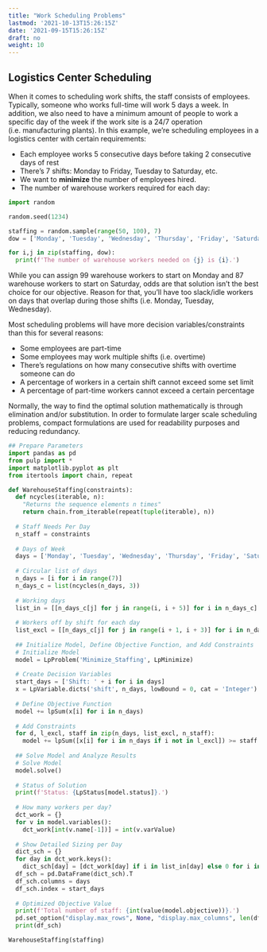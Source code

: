 ```yaml
---
title: "Work Scheduling Problems"
lastmod: '2021-10-13T15:26:15Z'
date: '2021-09-15T15:26:15Z'
draft: no
weight: 10
---
```


## Logistics Center Scheduling

When it comes to scheduling work shifts, the staff consists of employees. Typically, 
someone who works full-time will work 5 days a week. In addition, we also need to 
have a minimum amount of people to work a specific day of the week if the work 
site is a 24/7 operation (i.e. manufacturing plants). In this example, we're 
scheduling employees in a logistics center with certain requirements:

* Each employee works 5 consecutive days before taking 2 consecutive days of
rest
* There's 7 shifts: Monday to Friday, Tuesday to Saturday, etc.
* We want to **minimize** the number of employees hired.
* The number of warehouse workers required for each day:

```python
import random

random.seed(1234)

staffing = random.sample(range(50, 100), 7)
dow = ['Monday', 'Tuesday', 'Wednesday', 'Thursday', 'Friday', 'Saturday', 'Sunday']

for i,j in zip(staffing, dow):
  print(f'The number of warehouse workers needed on {j} is {i}.')
```

While you can assign 99 warehouse workers to start on Monday and 87 warehouse 
workers to start on Saturday, odds are that solution isn't the best choice for
our objective. Reason for that, you'll have too slack/idle workers on days that 
overlap during those shifts (i.e. Monday, Tuesday, Wednesday).

\begin{align}
  Min ~ x_1 + x_2 + x_3 + x_4 + x_5 + x_6 + x_7 ~ s.t. \\
    x_1 + x_4 + x_5 + x_6 + x_7 & \geq b_1 \\
    x_1 + x_2 + x_5 + x_6 + x_7 & \geq b_2 \\
    x_1 + x_2 + x_3 + x_6 + x_7 & \geq b_3 \\
    x_1 + x_2 + x_3 + x_4 + x_7 & \geq b_4 \\
    x_1 + x_2 + x_3 + x_4 + x_5 & \geq b_5 \\
    x_2 + x_3 + x_4 + x_5 + x_6 & \geq b_6 \\
    x_3 + x_4 + x_5 + x_6 + x_7 & \geq b_7 \\
    x_i \geq 0, \forall i \in \{1, 2, ..., 7\}
\end{align}

Most scheduling problems will have more decision variables/constraints than this 
for several reasons:

* Some employees are part-time
* Some employees may work multiple shifts (i.e. overtime)
* There's regulations on how many consecutive shifts with overtime someone can do
* A percentage of workers in a certain shift cannot exceed some set limit
* A percentage of part-time workers cannot exceed a certain percentage

Normally, the way to find the optimal solution mathematically is through 
elimination and/or substitution. In order to formulate larger scale scheduling 
problems, compact formulations are used for readability purposes and reducing
redundancy.

\begin{align}
min ~ \sum_{i = 1}^7 (c_ix_i) ~ s.t. \\
  \sum_i x_i & \geq b_i \\
  x_i  \geq 0, \forall i & \in \{1, 2, ..., 7\}
\end{align}

```python
## Prepare Parameters
import pandas as pd
from pulp import *
import matplotlib.pyplot as plt
from itertools import chain, repeat

def WarehouseStaffing(constraints):
  def ncycles(iterable, n):
    "Returns the sequence elements n times"
    return chain.from_iterable(repeat(tuple(iterable), n))
  
  # Staff Needs Per Day
  n_staff = constraints
  
  # Days of Week
  days = ['Monday', 'Tuesday', 'Wednesday', 'Thursday', 'Friday', 'Saturday', 'Sunday']
  
  # Circular list of days
  n_days = [i for i in range(7)]
  n_days_c = list(ncycles(n_days, 3))
  
  # Working days
  list_in = [[n_days_c[j] for j in range(i, i + 5)] for i in n_days_c]
  
  # Workers off by shift for each day
  list_excl = [[n_days_c[j] for j in range(i + 1, i + 3)] for i in n_days_c]
  
  ## Initialize Model, Define Objective Function, and Add Constraints
  # Initialize Model
  model = LpProblem('Minimize_Staffing', LpMinimize)
  
  # Create Decision Variables
  start_days = ['Shift: ' + i for i in days]
  x = LpVariable.dicts('shift', n_days, lowBound = 0, cat = 'Integer')
  
  # Define Objective Function
  model += lpSum(x[i] for i in n_days)
  
  # Add Constraints
  for d, l_excl, staff in zip(n_days, list_excl, n_staff):
    model += lpSum([x[i] for i in n_days if i not in l_excl]) >= staff
  
  ## Solve Model and Analyze Results
  # Solve Model
  model.solve()
  
  # Status of Solution
  print(f'Status: {LpStatus[model.status]}.')
  
  # How many workers per day?
  dct_work = {}
  for v in model.variables():
    dct_work[int(v.name[-1])] = int(v.varValue)
    
  # Show Detailed Sizing per Day
  dict_sch = {}
  for day in dct_work.keys():
    dict_sch[day] = [dct_work[day] if i in list_in[day] else 0 for i in n_days]
  df_sch = pd.DataFrame(dict_sch).T
  df_sch.columns = days
  df_sch.index = start_days
  
  # Optimized Objective Value
  print(f'Total number of staff: {int(value(model.objective))}.')
  pd.set_option("display.max_rows", None, "display.max_columns", len(df_sch.columns))
  print(df_sch)
```

```python
WarehouseStaffing(staffing)
```